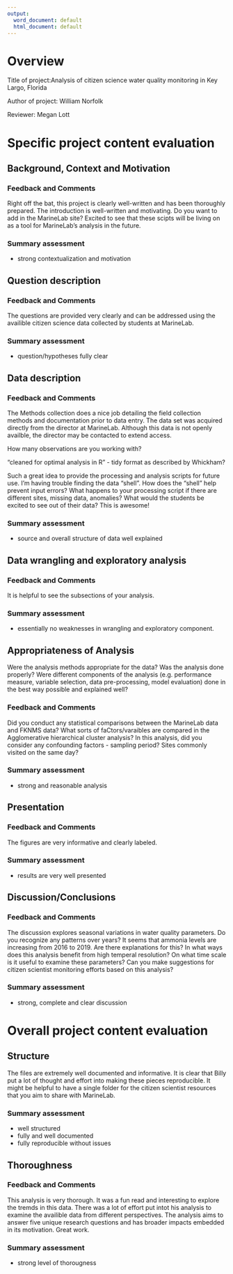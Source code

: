 ```yaml
---
output:
  word_document: default
  html_document: default
---
```

# Overview

Title of project:Analysis of citizen science water quality monitoring in Key Largo, Florida

Author of project: William Norfolk

Reviewer: Megan Lott


# Specific project content evaluation

## Background, Context and Motivation


### Feedback and Comments

Right off the bat, this project is clearly well-written and has been thoroughly prepared. The introduction is well-written and motivating. Do you want to add in the MarineLab site? Excited to see that these scipts will be living on as a tool for MarineLab's analysis in the future. 

### Summary assessment

* strong contextualization and motivation


## Question description

### Feedback and Comments

The questions are provided very clearly and can be addressed using the availible citizen science data collected by students at MarineLab. 

### Summary assessment

* question/hypotheses fully clear


## Data description

### Feedback and Comments

The Methods collection does a nice job detailing the field collection methods and documentation prior to data entry. The data set was acquired directly from the director at MarineLab. Although this data is not openly availble, the director may be contacted to extend access. 

How many observations are you working with?

"cleaned for optimal analysis in R" - tidy format as described by Whickham? 

Such a great idea to provide the processing and analysis scripts for future use. I'm having trouble finding the data "shell". How does the "shell" help prevent input errors? What happens to your processing script if there are different sites, missing data, anomalies? What would the students be excited to see out of their data? This is awesome!

### Summary assessment

* source and overall structure of data well explained


## Data wrangling and exploratory analysis

### Feedback and Comments

It is helpful to see the subsections of your analysis. 

### Summary assessment

* essentially no weaknesses in wrangling and exploratory component. 


## Appropriateness of Analysis
Were the analysis methods appropriate for the data? Was the analysis done properly? Were different components of the analysis (e.g. performance measure, variable selection, data pre-processing, model evaluation) done in the best way possible and explained well?

### Feedback and Comments

Did you conduct any statistical comparisons between the MarineLab data and FKNMS data? What sorts of faCtors/varaibles are compared in the Agglomerative hierarchical cluster analysis? In this analysis, did you consider any confounding factors - sampling period? Sites commonly visited on the same day?

### Summary assessment

* strong and reasonable analysis

## Presentation

### Feedback and Comments

The figures are very informative and clearly labeled. 

### Summary assessment

* results are very well presented


## Discussion/Conclusions

### Feedback and Comments

The discussion explores seasonal variations in water quality parameters. Do you recognize any patterns over years? It seems that ammonia levels are increasing from 2016 to 2019. Are there explanations for this? In what ways does this analysis benefit from high temperal resolution? On what time scale is it useful to examine these parameters? Can you make suggestions for citizen scientist monitoring efforts based on this analysis?

### Summary assessment

* strong, complete and clear discussion

# Overall project content evaluation


## Structure

The files are extremely well documented and informative. It is clear that Billy put a lot of thought and effort into making these pieces reproducible. It might be helpful to have a single folder for the citizen scientist resources that you aim to share with MarineLab.

### Summary assessment

* well structured
* fully and well documented
* fully reproducible without issues


## Thoroughness

### Feedback and Comments

This analysis is very thorough. It was a fun read and interesting to explore the tremds in this data. There was a lot of effort put intot his analysis to examine the availible data from different perspectives. The analysis aims to answer five unique research questions and has broader impacts embedded in its motivation. Great work.

### Summary assessment

* strong level of thorougness


